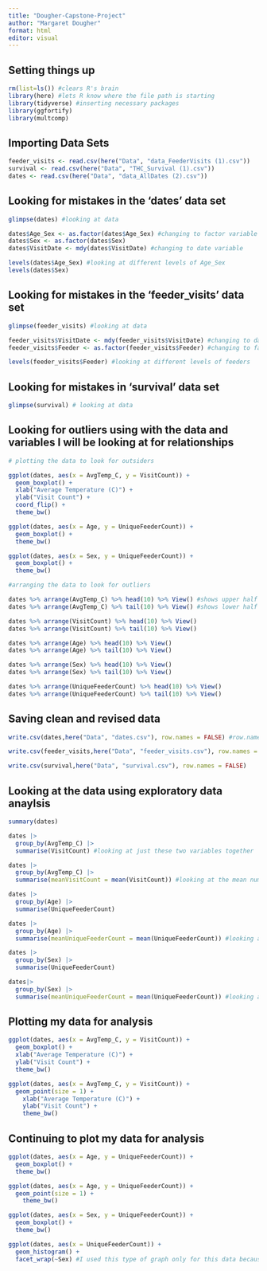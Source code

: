 ```yaml
---
title: "Dougher-Capstone-Project"
author: "Margaret Dougher"
format: html
editor: visual
---
```


## Setting things up

```r
rm(list=ls()) #clears R's brain
library(here) #lets R know where the file path is starting
library(tidyverse) #inserting necessary packages
library(ggfortify)
library(multcomp)
```

## Importing Data Sets

```r
feeder_visits <- read.csv(here("Data", "data_FeederVisits (1).csv"))
survival <- read.csv(here("Data", "THC_Survival (1).csv"))
dates <- read.csv(here("Data", "data_AllDates (2).csv"))
```

## Looking for mistakes in the 'dates' data set

```r
glimpse(dates) #looking at data

dates$Age_Sex <- as.factor(dates$Age_Sex) #changing to factor variable
dates$Sex <- as.factor(dates$Sex) 
dates$VisitDate <- mdy(dates$VisitDate) #changing to date variable

levels(dates$Age_Sex) #looking at different levels of Age_Sex
levels(dates$Sex)
```

## Looking for mistakes in the 'feeder_visits' data set

```r
glimpse(feeder_visits) #looking at data

feeder_visits$VisitDate <- mdy(feeder_visits$VisitDate) #changing to date variable
feeder_visits$Feeder <- as.factor(feeder_visits$Feeder) #changing to factor variable

levels(feeder_visits$Feeder) #looking at different levels of feeders
```

## Looking for mistakes in 'survival' data set

```r
glimpse(survival) # looking at data
```

## Looking for outliers using with the data and variables I will be looking at for relationships

```r
# plotting the data to look for outsiders

ggplot(dates, aes(x = AvgTemp_C, y = VisitCount)) +
  geom_boxplot() +
  xlab("Average Temperature (C)") +
  ylab("Visit Count") +
  coord_flip() +
  theme_bw()

ggplot(dates, aes(x = Age, y = UniqueFeederCount)) +
  geom_boxplot() +
  theme_bw()

ggplot(dates, aes(x = Sex, y = UniqueFeederCount)) +
  geom_boxplot() +
  theme_bw()

#arranging the data to look for outliers

dates %>% arrange(AvgTemp_C) %>% head(10) %>% View() #shows upper half of data
dates %>% arrange(AvgTemp_C) %>% tail(10) %>% View() #shows lower half of data

dates %>% arrange(VisitCount) %>% head(10) %>% View()
dates %>% arrange(VisitCount) %>% tail(10) %>% View()

dates %>% arrange(Age) %>% head(10) %>% View()
dates %>% arrange(Age) %>% tail(10) %>% View()

dates %>% arrange(Sex) %>% head(10) %>% View()
dates %>% arrange(Sex) %>% tail(10) %>% View()

dates %>% arrange(UniqueFeederCount) %>% head(10) %>% View()
dates %>% arrange(UniqueFeederCount) %>% tail(10) %>% View()
```

## Saving clean and revised data

```r
write.csv(dates,here("Data", "dates.csv"), row.names = FALSE) #row.names=FALSE prevents R from adding a column of row numbers to the output file

write.csv(feeder_visits,here("Data", "feeder_visits.csv"), row.names = FALSE)

write.csv(survival,here("Data", "survival.csv"), row.names = FALSE)
```

## Looking at the data using exploratory data anaylsis

```r
summary(dates)

dates |>
  group_by(AvgTemp_C) |>
  summarise(VisitCount) #looking at just these two variables together

dates |>
  group_by(AvgTemp_C) |>
  summarise(meanVisitCount = mean(VisitCount)) #looking at the mean number of visits at each temperature

dates |>
  group_by(Age) |>
  summarise(UniqueFeederCount)

dates |>
  group_by(Age) |>
  summarise(meanUniqueFeederCount = mean(UniqueFeederCount)) #looking at the mean number of unique feeder visits at each age

dates |>
  group_by(Sex) |>
  summarise(UniqueFeederCount)

dates|> 
  group_by(Sex) |>
  summarise(meanUniqueFeederCount = mean(UniqueFeederCount)) #looking at the mean number of unique feeder visits by each sex
```

## Plotting my data for analysis

```r
ggplot(dates, aes(x = AvgTemp_C, y = VisitCount)) +
  geom_boxplot() +
  xlab("Average Temperature (C)") +
  ylab("Visit Count") +
  theme_bw()

ggplot(dates, aes(x = AvgTemp_C, y = VisitCount)) +
  geom_point(size = 1) +
    xlab("Average Temperature (C)") +
    ylab("Visit Count") +
    theme_bw()
```

## Continuing to plot my data for analysis

```r
ggplot(dates, aes(x = Age, y = UniqueFeederCount)) +
  geom_boxplot() +
  theme_bw()

ggplot(dates, aes(x = Age, y = UniqueFeederCount)) +
  geom_point(size = 1) +
    theme_bw()

ggplot(dates, aes(x = Sex, y = UniqueFeederCount)) +
  geom_boxplot() +
  theme_bw()

ggplot(dates, aes(x = UniqueFeederCount)) +
  geom_histogram() +
  facet_wrap(~Sex) #I used this type of graph only for this data because Sex only has two categories so it is better to visualize it like this
```
